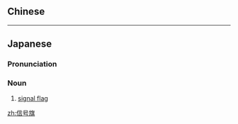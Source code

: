 {{also|信號旗}}
==Chinese==
{{zh-see|信號旗}}

----

==Japanese==
{{wikipedia|lang=ja}}
{{ja-kanjitab|しん|ごう|き|yomi=o}}

===Pronunciation===
{{ja-pron|しんごうき|y=o}}

===Noun===
{{ja-noun|しんごうき}}

# {{lb|ja|maritime}} [[signal flag]]

[[zh:信号旗]]